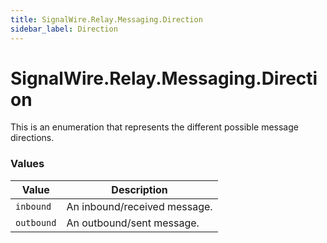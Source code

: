```yaml
---
title: SignalWire.Relay.Messaging.Direction
sidebar_label: Direction
---
```


# SignalWire.Relay.Messaging.Direction

This is an enumeration that represents the different possible message directions.

### Values

| Value | Description |
| ----- | ----------- |
| `inbound` | An inbound/received message. |
| `outbound` | An outbound/sent message. |